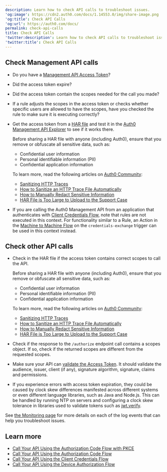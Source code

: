 ```yaml
---
description: Learn how to check API calls to troubleshoot issues.
'og:image': https://cdn2.auth0.com/docs/1.14553.0/img/share-image.png
'og:title': Check API Calls
'og:url': https://auth0.com/docs/
permalink: check-api-calls
title: Check API Calls
'twitter:description': Learn how to check API calls to troubleshoot issues.
'twitter:title': Check API Calls
---
```

## Check Management API calls

* Do you have a [Management API Access Token](/secure/tokens/access-tokens/management-api-access-tokens)?
* Did the <Tooltip tip="Access Token: Authorization credential, in the form of an opaque string or JWT, used to access an API." cta="View Glossary" href="/glossary?term=access+token">access token</Tooltip> expire?
* Did the access token contain the scopes needed for the call you made?
* If a rule adjusts the scopes in the access token or checks whether specific users are allowed to have the scopes, have you checked the rule to make sure it is executing correctly?
* Get the access token from a [HAR file](/troubleshoot/troubleshooting-tools/generate-and-analyze-har-files) and test it in the [Auth0 Management API Explorer](https://auth0.com/docs/api/management/v2) to see if it works there.

  <Warning>

  Before sharing a HAR file with anyone (including Auth0), ensure that you remove or obfuscate all sensitive data, such as:

  + Confidential user information
  + Personal identifiable information (PII)
  + Confidential application information

  To learn more, read the following articles on [Auth0 Community](https://community.auth0.com):

  + [Sanitizing HTTP Traces](https://community.auth0.com/t/sanitizing-http-traces/119488)
  + [How to Sanitize an HTTP Trace File Automatically](https://community.auth0.com/t/how-to-sanitize-a-http-trace-file-automatically/120583)
  + [How to Manually Redact Sensitive Information](https://community.auth0.com/t/how-to-manually-redact-sensitive-information/122554)
  + [HAR File is Too Large to Upload to the Support Case](https://community.auth0.com/t/har-file-is-too-large-to-upload-to-the-support-case/122488)
  </Warning>
* If you are calling the Auth0 <Tooltip tip="Management API: A product to allow customers to perform administrative tasks." cta="View Glossary" href="/glossary?term=Management+API">Management API</Tooltip> from an application that authenticates with [Client Credentials Flow](/get-started/authentication-and-authorization-flow/client-credentials-flow), note that rules are not executed in this context. For functionality similar to a Rule, an Action in the [Machine to Machine Flow](/customize/actions/explore-triggers/machine-to-machine-trigger) on the `credentials-exchange` trigger can be used in this context instead.

## Check other API calls

* Check in the HAR file if the access token contains correct scopes to call the API.

  <Warning>

  Before sharing a HAR file with anyone (including Auth0), ensure that you remove or obfuscate all sensitive data, such as:

  + Confidential user information
  + Personal identifiable information (PII)
  + Confidential application information

  To learn more, read the following articles on [Auth0 Community](https://community.auth0.com):

  + [Sanitizing HTTP Traces](https://community.auth0.com/t/sanitizing-http-traces/119488)
  + [How to Sanitize an HTTP Trace File Automatically](https://community.auth0.com/t/how-to-sanitize-a-http-trace-file-automatically/120583)
  + [How to Manually Redact Sensitive Information](https://community.auth0.com/t/how-to-manually-redact-sensitive-information/122554)
  + [HAR File is Too Large to Upload to the Support Case](https://community.auth0.com/t/har-file-is-too-large-to-upload-to-the-support-case/122488)
  </Warning>
* Check if the response to the `/authorize` endpoint call contains a scopes object. If so, check if the returned scopes are different from the requested scopes.
* Make sure your API can [validate the Access Token](/secure/tokens/access-tokens/validate-access-tokens). It should validate the <Tooltip tip="Audience: Unique identifier of the audience for an issued token. Named aud in a token, its value contains the ID of either an application (Client ID) for an ID Token or an API (API Identifier) for an Access Token." cta="View Glossary" href="/glossary?term=audience">audience</Tooltip>, issuer, client (if any), signature algorithm, signature, claims and permissions.
* If you experience errors with access token expiration, they could be caused by clock skew differences manifested across different systems or even different language libraries, such as Java and Node.js. This can be handled by running NTP on servers and configuring a clock skew tolerance in libraries used to validate tokens such as [jwt.verify](https://github.com/auth0/node-jsonwebtoken#jwtverifytoken-secretorpublickey-options-callback).

<Callout icon="file-lines" color="#0EA5E9" iconType="regular">

See [the Monitoring page](/deploy-monitor/monitor) for more details on each of the log events that can help you troubleshoot issues.

</Callout>

## Learn more

* [Call Your API Using the Authorization Code Flow with PKCE](/get-started/authentication-and-authorization-flow/authorization-code-flow-with-pkce/call-your-api-using-the-authorization-code-flow-with-pkce)
* [Call Your API Using the Authorization Code Flow](/get-started/authentication-and-authorization-flow/authorization-code-flow/call-your-api-using-the-authorization-code-flow)
* [Call Your API Using the Client Credentials Flow](/get-started/authentication-and-authorization-flow/client-credentials-flow/call-your-api-using-the-client-credentials-flow)
* [Call Your API Using the Device Authorization Flow](/get-started/authentication-and-authorization-flow/device-authorization-flow/call-your-api-using-the-device-authorization-flow)